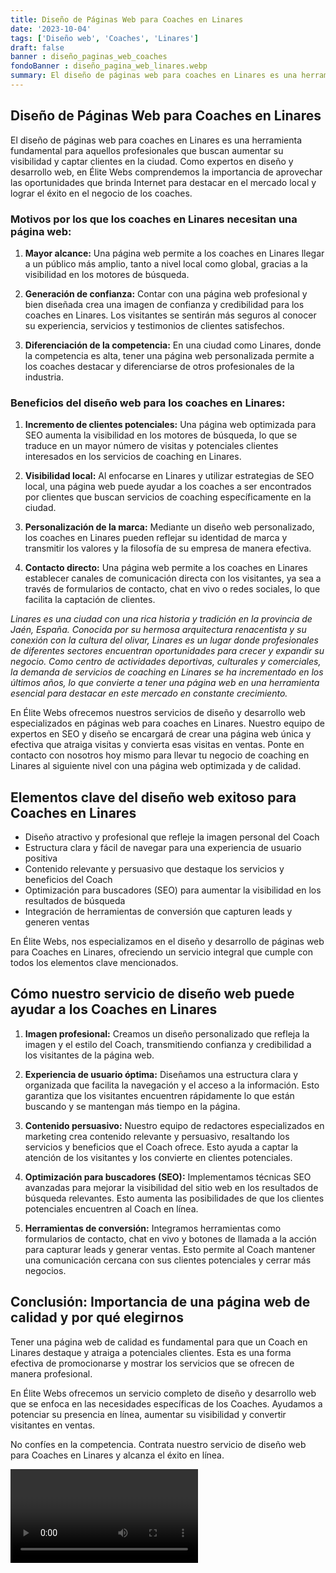 ```yaml
---
title: Diseño de Páginas Web para Coaches en Linares
date: '2023-10-04'
tags: ['Diseño web', 'Coaches', 'Linares']
draft: false
banner : diseño_paginas_web_coaches
fondoBanner : diseño_pagina_web_linares.webp
summary: El diseño de páginas web para coaches en Linares es una herramienta fundamental para aquellos profesionales que buscan aumentar su visibilidad y captar clientes en la ciudad. Como expertos en diseño y desarrollo web, en Élite Webs comprendemos la importancia de aprovechar las oportunidades que brinda Internet para destacar en el mercado local y lograr el éxito en el negocio de los coaches.
---
```


## Diseño de Páginas Web para Coaches en Linares

El diseño de páginas web para coaches en Linares es una herramienta fundamental para aquellos profesionales que buscan aumentar su visibilidad y captar clientes en la ciudad. Como expertos en diseño y desarrollo web, en Élite Webs comprendemos la importancia de aprovechar las oportunidades que brinda Internet para destacar en el mercado local y lograr el éxito en el negocio de los coaches.

### Motivos por los que los coaches en Linares necesitan una página web:

1. **Mayor alcance:** Una página web permite a los coaches en Linares llegar a un público más amplio, tanto a nivel local como global, gracias a la visibilidad en los motores de búsqueda.

2. **Generación de confianza:** Contar con una página web profesional y bien diseñada crea una imagen de confianza y credibilidad para los coaches en Linares. Los visitantes se sentirán más seguros al conocer su experiencia, servicios y testimonios de clientes satisfechos.

3. **Diferenciación de la competencia:** En una ciudad como Linares, donde la competencia es alta, tener una página web personalizada permite a los coaches destacar y diferenciarse de otros profesionales de la industria.

### Beneficios del diseño web para los coaches en Linares:

1. **Incremento de clientes potenciales:** Una página web optimizada para SEO aumenta la visibilidad en los motores de búsqueda, lo que se traduce en un mayor número de visitas y potenciales clientes interesados ​​en los servicios de coaching en Linares.

2. **Visibilidad local:** Al enfocarse en Linares y utilizar estrategias de SEO local, una página web puede ayudar a los coaches a ser encontrados por clientes que buscan servicios de coaching específicamente en la ciudad.

3. **Personalización de la marca:** Mediante un diseño web personalizado, los coaches en Linares pueden reflejar su identidad de marca y transmitir los valores y la filosofía de su empresa de manera efectiva.

4. **Contacto directo:** Una página web permite a los coaches en Linares establecer canales de comunicación directa con los visitantes, ya sea a través de formularios de contacto, chat en vivo o redes sociales, lo que facilita la captación de clientes.

*Linares es una ciudad con una rica historia y tradición en la provincia de Jaén, España. Conocida por su hermosa arquitectura renacentista y su conexión con la cultura del olivar, Linares es un lugar donde profesionales de diferentes sectores encuentran oportunidades para crecer y expandir su negocio. Como centro de actividades deportivas, culturales y comerciales, la demanda de servicios de coaching en Linares se ha incrementado en los últimos años, lo que convierte a tener una página web en una herramienta esencial para destacar en este mercado en constante crecimiento.*

En Élite Webs ofrecemos nuestros servicios de diseño y desarrollo web especializados en páginas web para coaches en Linares. Nuestro equipo de expertos en SEO y diseño se encargará de crear una página web única y efectiva que atraiga visitas y convierta esas visitas en ventas. Ponte en contacto con nosotros hoy mismo para llevar tu negocio de coaching en Linares al siguiente nivel con una página web optimizada y de calidad.

<GifSeo />

<Cta />

## Elementos clave del diseño web exitoso para Coaches en Linares

- Diseño atractivo y profesional que refleje la imagen personal del Coach
- Estructura clara y fácil de navegar para una experiencia de usuario positiva
- Contenido relevante y persuasivo que destaque los servicios y beneficios del Coach
- Optimización para buscadores (SEO) para aumentar la visibilidad en los resultados de búsqueda
- Integración de herramientas de conversión que capturen leads y generen ventas

En Élite Webs, nos especializamos en el diseño y desarrollo de páginas web para Coaches en Linares, ofreciendo un servicio integral que cumple con todos los elementos clave mencionados.

## Cómo nuestro servicio de diseño web puede ayudar a los Coaches en Linares

1. **Imagen profesional:** Creamos un diseño personalizado que refleja la imagen y el estilo del Coach, transmitiendo confianza y credibilidad a los visitantes de la página web.

2. **Experiencia de usuario óptima:** Diseñamos una estructura clara y organizada que facilita la navegación y el acceso a la información. Esto garantiza que los visitantes encuentren rápidamente lo que están buscando y se mantengan más tiempo en la página.

3. **Contenido persuasivo:** Nuestro equipo de redactores especializados en marketing crea contenido relevante y persuasivo, resaltando los servicios y beneficios que el Coach ofrece. Esto ayuda a captar la atención de los visitantes y los convierte en clientes potenciales.

4. **Optimización para buscadores (SEO):** Implementamos técnicas SEO avanzadas para mejorar la visibilidad del sitio web en los resultados de búsqueda relevantes. Esto aumenta las posibilidades de que los clientes potenciales encuentren al Coach en línea.

5. **Herramientas de conversión:** Integramos herramientas como formularios de contacto, chat en vivo y botones de llamada a la acción para capturar leads y generar ventas. Esto permite al Coach mantener una comunicación cercana con sus clientes potenciales y cerrar más negocios.

## Conclusión: Importancia de una página web de calidad y por qué elegirnos

Tener una página web de calidad es fundamental para que un Coach en Linares destaque y atraiga a potenciales clientes. Esta es una forma efectiva de promocionarse y mostrar los servicios que se ofrecen de manera profesional.

En Élite Webs ofrecemos un servicio completo de diseño y desarrollo web que se enfoca en las necesidades específicas de los Coaches. Ayudamos a potenciar su presencia en línea, aumentar su visibilidad y convertir visitantes en ventas.

No confíes en la competencia. Contrata nuestro servicio de diseño web para Coaches en Linares y alcanza el éxito en línea.

<Video />

<CtaBot job='Coaches' city='Linares'/>

<Gmaps query='Linares+españa+maps' />